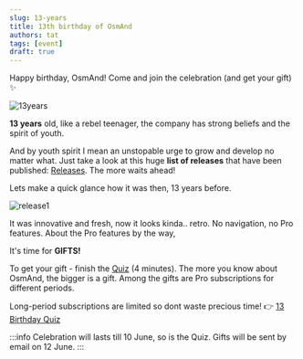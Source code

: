 ```yaml
---
slug: 13-years
title: 13th birthday of OsmAnd
authors: tat
tags: [event] 
draft: true 
---
```



Happy birthday, OsmAnd! Come and join the celebration (and get your gift) ✨

![13years](./13_years.png)

<!--truncate-->

**13 years** old, like a rebel teenager, the company has strong beliefs and the spirit of youth.

And by youth spirit I mean an unstopable urge to grow and develop no matter what. Just take a look at this huge **list of releases** that have been published: [Releases](https://download.osmand.net/releases/). The more waits ahead!

Lets make a quick glance how it was then, 13 years before.

![release1](./osmandrelease1.png)

It was innovative and fresh, now it looks kinda.. retro. No navigation, no Pro features. About the Pro features by the way,

It's time for **GIFTS!**

To get your gift - finish the [Quiz](https://forms.gle/HFWx22R8YnH9phat9) (4 minutes). The more you know about OsmAnd, the bigger is a gift. Among the gifts are Pro subscriptions for different periods. 

Long-period subscriptions are limited so dont waste precious time! 👉 [13 Birthday Quiz](https://forms.gle/HFWx22R8YnH9phat9)

:::info
Celebration will lasts till 10 June, so is the Quiz. Gifts will be sent by email on 12 June.
:::


<LinksSocial/>
<LinksTelegram/>
<AppleStore/>
<AndroidStore/>
